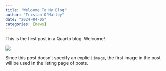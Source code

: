 ```yaml
---
title: "Welcome To My Blog"
author: "Tristan O'Malley"
date: "2024-04-05"
categories: [news]
---
```


This is the first post in a Quarto blog. Welcome!

![](thumbnail.jpg)

Since this post doesn't specify an explicit `image`, the first image in the post will be used in the listing page of posts.
